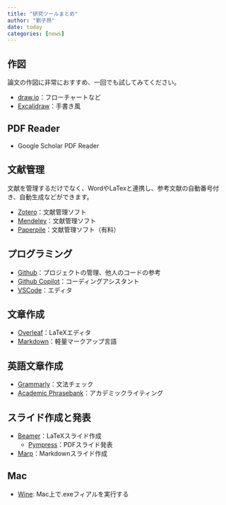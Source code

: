 ```yaml
---
title: "研究ツールまとめ"
author: "劉子昂"
date: today
categories: [news]
---
```


## 作図
論文の作図に非常におすすめ、一回でも試してみてください。

- [draw.io](https://www.drawio.com)：フローチャートなど
- [Excalidraw](https://excalidraw.com/)：手書き風

## PDF Reader

- Google Scholar PDF Reader

## 文献管理
文献を管理するだけでなく、WordやLaTexと連携し、参考文献の自動番号付き、自動生成などができます。

- [Zotero](https://www.zotero.org/)：文献管理ソフト
- [Mendeley](https://www.mendeley.com/)：文献管理ソフト
- [Paperpile](https://paperpile.com/)：文献管理ソフト（有料）

## プログラミング

- [Github](https://github.co.jp)：プロジェクトの管理、他人のコードの参考
- [Github Copilot](https://docs.github.com/ja/copilot)：コーディングアシスタント
- [VSCode](https://code.visualstudio.com/)：エディタ

## 文章作成

- [Overleaf](https://www.overleaf.com/)：LaTeXエディタ
- [Markdown](https://ja.wikipedia.org/wiki/Markdown)：軽量マークアップ言語

## 英語文章作成

- [Grammarly](https://www.grammarly.com/)：文法チェック
- [Academic Phrasebank](https://www.phrasebank.manchester.ac.uk/)：アカデミックライティング

## スライド作成と発表

- [Beamer](https://www.overleaf.com/learn/latex/Beamer)：LaTeXスライド作成
  - [Pympress](https://github.com/Cimbali/pympress)：PDFスライド発表
- [Marp](https://marp.app/)：Markdownスライド作成

## Mac

- [Wine](https://www.winehq.org/): Mac上で.exeフィアルを実行する
